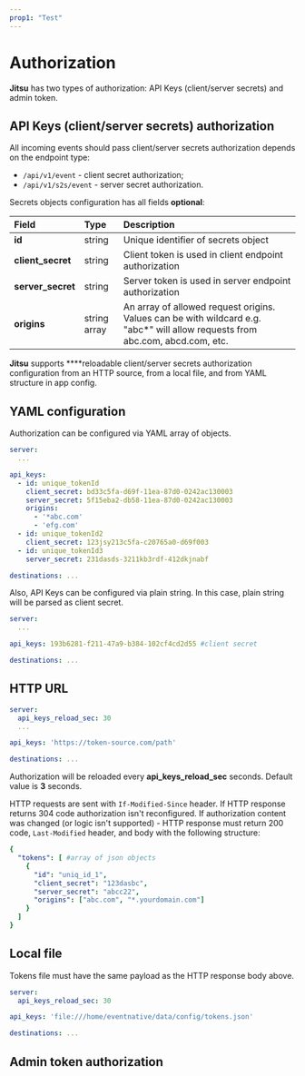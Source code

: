 ```yaml
---
prop1: "Test"
---
```


# Authorization

**Jitsu** has two types of authorization: API Keys (client/server secrets) and admin token.

## API Keys (client/server secrets) authorization

All incoming events should pass client/server secrets authorization depends on the endpoint type:

* `/api/v1/event` - client secret authorization;
* `/api/v1/s2s/event` - server secret authorization.

Secrets objects configuration has all fields **optional**:

| Field | Type | Description |
| :--- | :--- | :--- |
| **id** | string | Unique identifier of secrets object |
| **client\_secret** | string | Client token is used in client endpoint authorization |
| **server\_secret** | string | Server token is used in server endpoint authorization |
| **origins** | string array | An array of allowed request origins. Values can be with wildcard e.g. "abc\*" will allow requests from abc.com, abcd.com, etc. |

**Jitsu** supports ****reloadable client/server secrets authorization configuration from an HTTP source, from a local file, and from YAML structure in app config.

##  YAML configuration

Authorization can be configured via YAML array of objects.

```yaml
server:
  ...

api_keys:
  - id: unique_tokenId
    client_secret: bd33c5fa-d69f-11ea-87d0-0242ac130003
    server_secret: 5f15eba2-db58-11ea-87d0-0242ac130003
    origins:
      - '*abc.com'
      - 'efg.com'
  - id: unique_tokenId2
    client_secret: 123jsy213c5fa-c20765a0-d69f003
  - id: unique_tokenId3
    server_secret: 231dasds-3211kb3rdf-412dkjnabf

destinations: ...
```

Also, API Keys can be configured via plain string. In this case, plain string will be parsed as client secret.

```yaml
server:
  ...

api_keys: 193b6281-f211-47a9-b384-102cf4cd2d55 #client secret

destinations: ...
```

## HTTP URL

```yaml
server:
  api_keys_reload_sec: 30
  ...

api_keys: 'https://token-source.com/path'

destinations: ...
```
<Hint>
    Authorization will be reloaded every <b>api_keys_reload_sec</b> seconds. Default value is <b>3</b> seconds.
</Hint>


HTTP requests are sent with `If-Modified-Since` header. If HTTP response returns 304 code authorization isn't reconfigured.
If authorization content was changed \(or logic isn't supported\) - HTTP response must return 200 code,
`Last-Modified` header, and body with the following structure:

```yaml
{
  "tokens": [ #array of json objects
    {
      "id": "uniq_id_1",
      "client_secret": "123dasbc",
      "server_secret": "abcc22",
      "origins": ["abc.com", "*.yourdomain.com"]
    }
  ]
}
```

## Local file

Tokens file must have the same payload as the HTTP response body above.

```yaml
server:
  api_keys_reload_sec: 30

api_keys: 'file:///home/eventnative/data/config/tokens.json'

destinations: ...
```

## Admin token authorization

<LargeLink href="/docs/other-features/admin-endpoints" title="Read more about administrative token authorization" />
